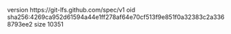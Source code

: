 version https://git-lfs.github.com/spec/v1
oid sha256:4269ca952d61594a44e1ff278af64e70cf513f9e851f0a32383c2a3368793ee2
size 10351
